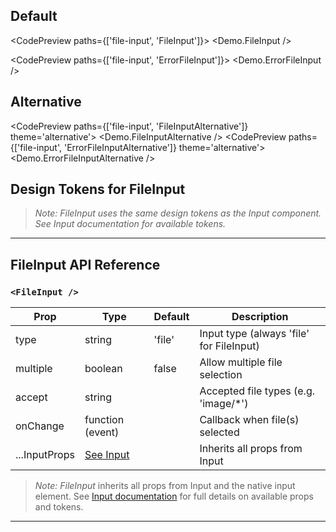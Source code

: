 
<TableOfContents />

## Default

<CodePreview paths={['file-input', 'FileInput']}>
  <Demo.FileInput />
</CodePreview>

<CodePreview paths={['file-input', 'ErrorFileInput']}>
  <Demo.ErrorFileInput />
</CodePreview>

## Alternative

<CodePreview paths={['file-input', 'FileInputAlternative']} theme='alternative'>
  <Demo.FileInputAlternative />
</CodePreview>
<CodePreview paths={['file-input', 'ErrorFileInputAlternative']} theme='alternative'>
  <Demo.ErrorFileInputAlternative />
</CodePreview>

## Design Tokens for FileInput

> _Note: FileInput uses the same design tokens as the Input component. See Input documentation for available tokens._

---

## FileInput API Reference

### `<FileInput />`

| Prop          | Type                      | Default | Description                              |
| ------------- | ------------------------- | ------- | ---------------------------------------- |
| type          | string                    | 'file'  | Input type (always 'file' for FileInput) |
| multiple      | boolean                   | false   | Allow multiple file selection            |
| accept        | string                    |         | Accepted file types (e.g. 'image/\*')    |
| onChange      | function (event)          |         | Callback when file(s) selected           |
| ...InputProps | [See Input](../BaseInput) |         | Inherits all props from Input            |

> _Note:_ _FileInput_ inherits all props from Input and the native input element. See [Input documentation](../BaseInput) for full details on available props and tokens.

---
